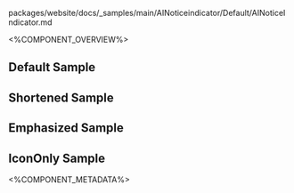 
packages/website/docs/_samples/main/AINoticeindicator/Default/AINoticeIndicator.md

<%COMPONENT_OVERVIEW%>

## Default Sample
<AINoticeIndicatorDefault />

## Shortened Sample
<AINoticeIndicatorShortened />

## Emphasized Sample
<AINoticeIndicatorEmphasized />

## IconOnly Sample
<AINoticeIndicatorIconOnly />

<%COMPONENT_METADATA%>